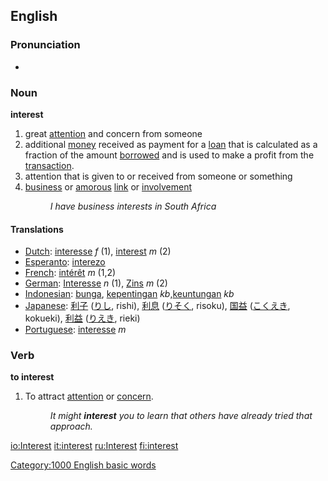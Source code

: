 ==English==

===Pronunciation===
*{{audio|en-us-interest.ogg|Audio (US)}}

===Noun===
'''interest'''
# great [[attention]] and concern from someone
# additional [[money]] received as payment for a [[loan]] that is calculated as a fraction of the amount [[borrow]]ed and is used to make a profit from the [[transaction]].
# attention that is given to or received from someone or something
#[[business]] or [[amorous]] [[link]] or [[involvement]]
#: ''I have business interests in South Africa''

====Translations====
*[[Dutch]]: [[interesse]] ''f'' (1), [[interest]] ''m'' (2)
*[[Esperanto]]: [[interezo]]
*[[French]]: [[intérêt]] ''m'' (1,2)
*[[German]]: [[Interesse]] ''n'' (1), [[Zins]] ''m'' (2)
*[[Indonesian]]: [[bunga]], [[penting|kepentingan]] ''kb'',[[keuntungan]] ''kb''
*[[Japanese]]: [[利子]] ([[りし]], rishi), [[利息]] ([[りそく]], risoku), [[国益]] ([[こくえき]], kokueki), [[利益]] ([[りえき]], rieki)
*[[Portuguese]]: [[interesse]] ''m''

===Verb===
'''to interest'''
#To attract [[attention]] or [[concern]].
#:''It might '''interest''' you to learn that others have already tried that approach.''

[[Category:1000 English basic words]]

[[io:Interest]]
[[it:interest]]
[[ru:Interest]]
[[fi:interest]]